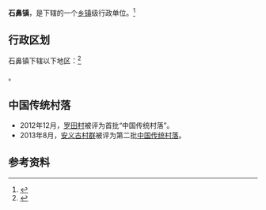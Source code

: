 {{中国乡级行政区|36/01/23/102/000
| 电话区号 = 791
}}

'''石鼻镇'''，是{{PRC admin/fullname|36/01/23/102/000|3}}下辖的一个[[乡镇|乡镇]]级行政单位。<ref>{{PRC admin/ref sgc|{{PRC admin/parent|36/01/23/102/000}}}}</ref>

== 行政区划 ==

石鼻镇下辖以下地区：<ref>{{PRC admin/ref sgc|36/01/23/102/000}}</ref>

{{PRC admin/children|36/01/23/102/000}}。

==中国传统村落==
* 2012年12月，[[罗田村|罗田村]]被评为首批“中国传统村落”。
* 2013年8月，[[安义古村群|安义古村群]]被评为第二批[[中国传统村落|中国传统村落]]。

== 参考资料 ==

{{reflist}}

{{行政区划小作品}}
{{PRC admin/navcat|36/01/23/102/000}}